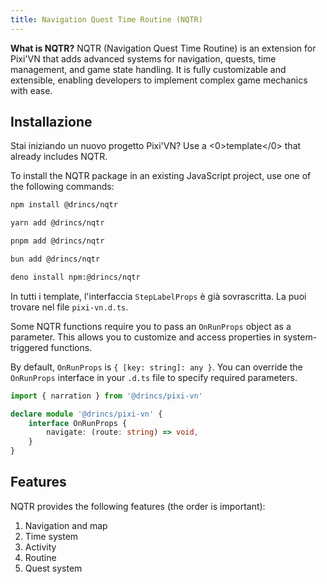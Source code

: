 ```yaml
---
title: Navigation Quest Time Routine (NQTR)
---
```



**What is NQTR?** NQTR (Navigation Quest Time Routine) is an extension for Pixi'VN that adds advanced systems for navigation, quests, time management, and game state handling. It is fully customizable and extensible, enabling developers to implement complex game mechanics with ease.

## Installazione

<Callout title="Templates" type="info">

Stai iniziando un nuovo progetto Pixi'VN? Use a <0>template</0> that already includes NQTR.

</Callout>

To install the NQTR package in an existing JavaScript project, use one of the following commands:

```sh tab="npm"
npm install @drincs/nqtr
```

```sh tab="yarn"
yarn add @drincs/nqtr
```

```sh tab="pnpm"
pnpm add @drincs/nqtr
```

```sh tab="bun"
bun add @drincs/nqtr
```

```sh tab="deno"
deno install npm:@drincs/nqtr
```

<Accordions>

<Accordion title="Overriding OnRunProps" id="onrunprops">

<Callout title="Templates" type="info">

In tutti i template, l'interfaccia `StepLabelProps` è già sovrascritta. La puoi trovare nel file `pixi-vn.d.ts`.

</Callout>

Some NQTR functions require you to pass an `OnRunProps` object as a parameter. This allows you to customize and access properties in system-triggered functions.

By default, `OnRunProps` is `{ [key: string]: any }`. You can override the `OnRunProps` interface in your `.d.ts` file to specify required parameters.

```ts tab="pixi-vn.d.ts"
import { narration } from '@drincs/pixi-vn'

declare module '@drincs/pixi-vn' {
    interface OnRunProps {
        navigate: (route: string) => void,
    }
}
```

</Accordion>

</Accordions>

## Features

NQTR provides the following features (the order is important):

1. <DynamicLink href="/nqtr/navigation">Navigation and map</DynamicLink>
2. <DynamicLink href="/nqtr/time">Time system</DynamicLink>
3. <DynamicLink href="/nqtr/activity">Activity</DynamicLink>
4. <DynamicLink href="/nqtr/routine">Routine</DynamicLink>
5. <DynamicLink href="/nqtr/quest">Quest system</DynamicLink>
